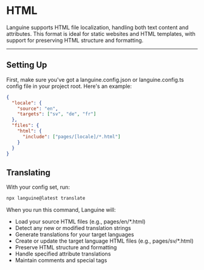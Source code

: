 # HTML

Languine supports HTML file localization, handling both text content and attributes. This format is ideal for static websites and HTML templates, with support for preserving HTML structure and formatting.

---

## Setting Up

First, make sure you've got a languine.config.json or languine.config.ts config file in your project root. Here's an example:

```json
{
  "locale": {
    "source": "en",
    "targets": ["sv", "de", "fr"]
  },
  "files": {
    "html": {
      "include": ["pages/[locale]/*.html"]
    }
  }
}
```

## Translating

With your config set, run:

```bash
npx languine@latest translate
```

When you run this command, Languine will:

- Load your source HTML files (e.g., pages/en/*.html)
- Detect any new or modified translation strings
- Generate translations for your target languages
- Create or update the target language HTML files (e.g., pages/sv/*.html)
- Preserve HTML structure and formatting
- Handle specified attribute translations
- Maintain comments and special tags

